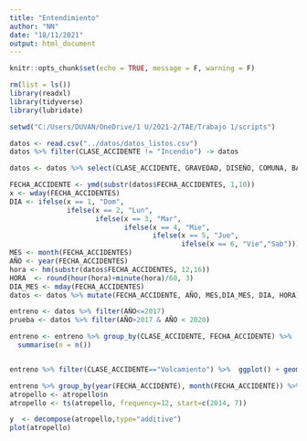 ```yaml
---
title: "Entendimiento"
author: "NN"
date: "18/11/2021"
output: html_document
---
```


```r
knitr::opts_chunk$set(echo = TRUE, message = F, warning = F)
```

```r
rm(list = ls())
library(readxl)
library(tidyverse)
library(lubridate)
```


```r
setwd("C:/Users/DUVAN/OneDrive/1 U/2021-2/TAE/Trabajo 1/scripts")
```

```r
datos <- read.csv("../datos/datos_listos.csv")
datos %>% filter(CLASE_ACCIDENTE != "Incendio") -> datos 
```

```r
datos <- datos %>% select(CLASE_ACCIDENTE, GRAVEDAD, DISEÑO, COMUNA, BARRIO, LATITUD, LONGITUD, FECHA_ACCIDENTES)
```


```r
FECHA_ACCIDENTE <- ymd(substr(datos$FECHA_ACCIDENTES, 1,10))
x <- wday(FECHA_ACCIDENTES)
DIA <- ifelse(x == 1, "Dom",
              ifelse(x == 2, "Lun",
                     ifelse(x == 3, "Mar",
                            ifelse(x == 4, "Mie",
                                   ifelse(x == 5, "Jue",
                                          ifelse(x == 6, "Vie","Sab"))))))
MES <- month(FECHA_ACCIDENTES)
AÑO <- year(FECHA_ACCIDENTES)
hora <- hm(substr(datos$FECHA_ACCIDENTES, 12,16))
HORA  <- round(hour(hora)+minute(hora)/60, 3)
DIA_MES <- mday(FECHA_ACCIDENTES)
datos <- datos %>% mutate(FECHA_ACCIDENTE, AÑO, MES,DIA_MES, DIA, HORA)

```

```r
entreno <- datos %>% filter(AÑO<=2017)
prueba <- datos %>% filter(AÑO>2017 & AÑO < 2020)
```


```r
entreno <- entreno %>% group_by(CLASE_ACCIDENTE, FECHA_ACCIDENTE) %>% 
  summarise(n = n())


entreno %>% filter(CLASE_ACCIDENTE=="Volcamiento") %>%  ggplot() + geom_line(aes(FECHA_ACCIDENTE, n, color =CLASE_ACCIDENTE))
```


```r
entreno %>% group_by(year(FECHA_ACCIDENTE), month(FECHA_ACCIDENTE)) %>% summarise(n=n()) -> atropello
atropello <- atropello$n
atropello <- ts(atropello, frequency=12, start=c(2014, 7))
```


```r
y  <- decompose(atropello,type="additive")
plot(atropello)
```

















